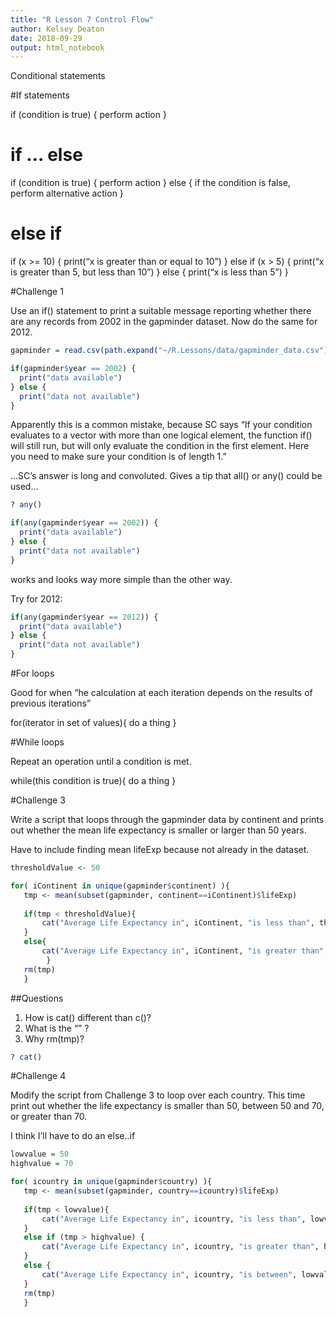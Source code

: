 ```yaml
---
title: "R Lesson 7 Control Flow"
author: Kelsey Deaton
date: 2018-09-29
output: html_notebook
---
```


Conditional statements

#If statements

if (condition is true) {
  perform action
}

# if ... else
if (condition is true) {
  perform action
} else { if the condition is false,
  perform alternative action
}

# else if

if (x >= 10) {
  print("x is greater than or equal to 10")
} else if (x > 5) {
  print("x is greater than 5, but less than 10")
} else {
  print("x is less than 5")
}


#Challenge 1

Use an if() statement to print a suitable message reporting whether there are any records from 2002 in the gapminder dataset. Now do the same for 2012.

```r
gapminder = read.csv(path.expand("~/R.Lessons/data/gapminder_data.csv"))

if(gapminder$year == 2002) {
  print("data available")
} else {
  print("data not available")
}
```

Apparently this is a common mistake, because SC says "If your condition evaluates to a vector with more than one logical element, the function if() will still run, but will only evaluate the condition in the first element. Here you need to make sure your condition is of length 1."

...SC's answer is long and convoluted. Gives a tip that all() or any() could be used...

```r
? any()

if(any(gapminder$year == 2002)) {
  print("data available")
} else {
  print("data not available")
}
```

works and looks way more simple than the other way. 

Try for 2012:

```r
if(any(gapminder$year == 2012)) {
  print("data available")
} else {
  print("data not available")
}
```


#For loops

Good for when "he calculation at each iteration depends on the results of previous iterations"

for(iterator in set of values){
  do a thing
}

#While loops

Repeat an operation until a condition is met. 

while(this condition is true){
  do a thing
}

#Challenge 3

Write a script that loops through the gapminder data by continent and prints out whether the mean life expectancy is smaller or larger than 50 years.

Have to include finding mean lifeExp because not already in the dataset. 

```r
thresholdValue <- 50

for( iContinent in unique(gapminder$continent) ){
   tmp <- mean(subset(gapminder, continent==iContinent)$lifeExp)
   
   if(tmp < thresholdValue){
       cat("Average Life Expectancy in", iContinent, "is less than", thresholdValue, "\n")
   }
   else{
       cat("Average Life Expectancy in", iContinent, "is greater than", thresholdValue, "\n")
        } 
   rm(tmp)
   } 
```

##Questions

1. How is cat() different than c()?
2. What is the "\n" ? 
3. Why rm(tmp)?

```r
? cat()
```

#Challenge 4

Modify the script from Challenge 3 to loop over each country. This time print out whether the life expectancy is smaller than 50, between 50 and 70, or greater than 70.

I think I'll have to do an else..if 

```r
lowvalue = 50
highvalue = 70

for( icountry in unique(gapminder$country) ){
   tmp <- mean(subset(gapminder, country==icountry)$lifeExp)
   
   if(tmp < lowvalue){
       cat("Average Life Expectancy in", icountry, "is less than", lowvalue, "\n")
   }
   else if (tmp > highvalue) {
       cat("Average Life Expectancy in", icountry, "is greater than", highvalue, "\n")
   } 
   else {
       cat("Average Life Expectancy in", icountry, "is between", lowvalue, "and", highvalue, "\n")
   }
   rm(tmp)
   } 
```

